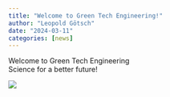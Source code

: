 ```yaml
---
title: "Welcome to Green Tech Engineering!"
author: "Leopold Götsch"
date: "2024-03-11"
categories: [news]
---
```


Welcome to Green Tech Engineering  
Science for a better future!

![](Maintheme.jpeg)

